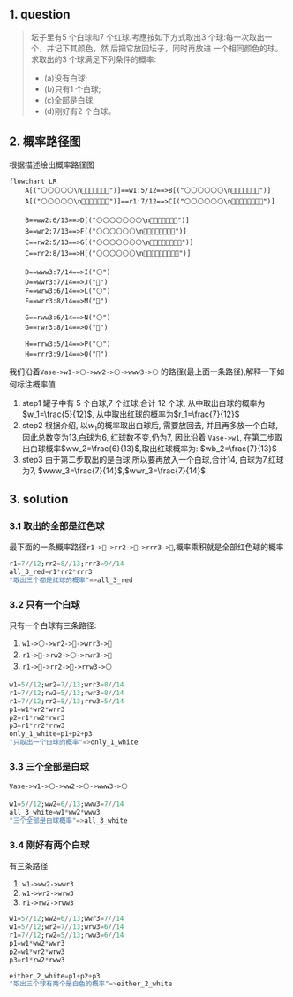 ## 1. question
>坛子里有5 个白球和7 个红球.考應按如下方式取出3 个球:每一次取出一个，并记下其颜色，然
>后把它放回坛子，同时再放进 一个相同颜色的球。求取出的3 个球满足下列条件的概率: 
> 
> - (a)没有白球;
> - (b)只有1 个白球;
> - (c)全部是白球; 
> - (d)刚好有2 个白球。


## 2. 概率路径图
根据描述绘出概率路径图
```mermaid

flowchart LR
    A[("⚪️⚪️⚪️⚪️⚪️\n🔴🔴🔴🔴🔴🔴🔴")]==w1:5/12==>B[("⚪️⚪️⚪️⚪️⚪️⚪️\n🔴🔴🔴🔴🔴🔴🔴")]
    A[("⚪️⚪️⚪️⚪️⚪️\n🔴🔴🔴🔴🔴🔴🔴")]==r1:7/12==>C[("⚪️⚪️⚪️⚪️⚪️⚪️\n🔴🔴🔴🔴🔴🔴🔴🔴")]
    
    B==ww2:6/13==>D[("⚪️⚪️⚪️⚪️⚪️⚪️⚪️\n🔴🔴🔴🔴🔴🔴🔴")]
    B==wr2:7/13==>F[("⚪️⚪️⚪️⚪️⚪️⚪️\n🔴🔴🔴🔴🔴🔴🔴🔴")]
    C==rw2:5/13==>G[("⚪️⚪️⚪️⚪️⚪️⚪️⚪️\n🔴🔴🔴🔴🔴🔴🔴🔴")]
    C==rr2:8/13==>H[("⚪️⚪️⚪️⚪️⚪️⚪️\n🔴🔴🔴🔴🔴🔴🔴🔴🔴")]
    
    D==www3:7/14==>I("⚪️")
    D==wwr3:7/14==>J("🔴")
    F==wrw3:6/14==>L("⚪️")
    F==wrr3:8/14==>M("🔴")
    
    G==rww3:6/14==>N("⚪️")
    G==rwr3:8/14==>O("🔴")

    H==rrw3:5/14==>P("⚪️")
    H==rrr3:9/14==>Q("🔴")
```

我们沿着`Vase->w1->⚪️->ww2->⚪️->www3->⚪️` 的路径(最上面一条路径),解释一下如何标注概率值

1. step1 罐子中有 $5$ 个白球,$7$ 个红球,合计 $12$ 个球, 从中取出白球的概率为$w_1=\frac{5}{12}$,
从中取出红球的概率为$r_1=\frac{7}{12}$
2. step2 根据介绍, 以$w_1$的概率取出白球后, 需要放回去, 并且再多放一个白球, 因此总数变为$13$,白球为$6$,
   红球数不变,仍为$7$, 因此沿着 `Vase->w1`, 在第二步取出白球概率$ww_2=\frac{6}{13}$,取出红球概率为:
   $wb_2=\frac{7}{13}$
3. step3   由于第二步取出的是白球,所以要再放入一个白球,合计$14$, 白球为$7$,红球为$7$,
   $www_3=\frac{7}{14}$,$wwr_3=\frac{7}{14}$

## 3. solution
### 3.1 取出的全部是红色球
最下面的一条概率路径`r1->🔴->rr2->🔴->rrr3->🔴`,概率乘积就是全部红色球的概率
```julia
r1=7//12;rr2=8//13;rrr3=9//14
all_3_red=r1*rr2*rrr3
"取出三个都是红球的概率"=>all_3_red
```

### 3.2 只有一个白球
 只有一个白球有三条路径:

 1.  `w1->⚪️->wr2->🔴->wrr3->🔴`
 2.  `r1->🔴->rw2->⚪️->rwr3->🔴`
 3.  `r1->🔴->rr2->🔴->rrw3->⚪️`

```julia
w1=5//12;wr2=7//13;wrr3=8//14
r1=7//12;rw2=5//13;rwr3=8//14
r1=7//12;rr2=8//13;rrw3=5//14
p1=w1*wr2*wrr3
p2=r1*rw2*rwr3
p3=r1*rr2*rrw3
only_1_white=p1+p2+p3
"只取出一个白球的概率"=>only_1_white
```

### 3.3 三个全部是白球
`Vase->w1->⚪️->ww2->⚪️->www3->⚪️`
```julia
w1=5//12;ww2=6//13;www3=7//14
all_3_white=w1*ww2*www3
"三个全部是白球概率"=>all_3_white
```

### 3.4 刚好有两个白球
有三条路径

1. `w1->ww2->wwr3`
2. `w1->wr2->wrw3`
3. `r1->rw2->rww3`

```julia
w1=5//12;ww2=6//13;wwr3=7//14
w1=5//12;wr2=7//13;wrw3=6//14
r1=7//12;rw2=5//13;rww3=6//14
p1=w1*ww2*wwr3
p2=w1*wr2*wrw3
p3=r1*rw2*rww3

either_2_white=p1+p2+p3
"取出三个球有两个是白色的概率"=>either_2_white
```



